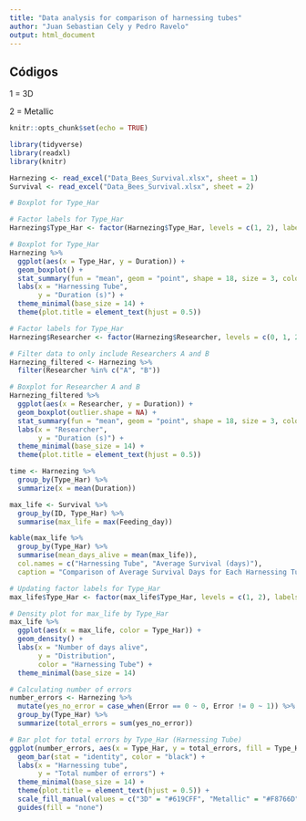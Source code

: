 ```yaml
---
title: "Data analysis for comparison of harnessing tubes"
author: "Juan Sebastian Cely y Pedro Ravelo"
output: html_document
---
```


## Códigos
1 = 3D

2 = Metallic
```r
knitr::opts_chunk$set(echo = TRUE)
```


```r
library(tidyverse)
library(readxl)
library(knitr)
```


```r
Harnezing <- read_excel("Data_Bees_Survival.xlsx", sheet = 1)
Survival <- read_excel("Data_Bees_Survival.xlsx", sheet = 2)
```


```r
# Boxplot for Type_Har

# Factor labels for Type_Har
Harnezing$Type_Har <- factor(Harnezing$Type_Har, levels = c(1, 2), labels = c("3D", "Metallic"))

# Boxplot for Type_Har
Harnezing %>%
  ggplot(aes(x = Type_Har, y = Duration)) +
  geom_boxplot() +
  stat_summary(fun = "mean", geom = "point", shape = 18, size = 3, color = "red") +
  labs(x = "Harnessing Tube",
       y = "Duration (s)") +
  theme_minimal(base_size = 14) +
  theme(plot.title = element_text(hjust = 0.5))

# Factor labels for Type_Har
Harnezing$Researcher <- factor(Harnezing$Researcher, levels = c(0, 1, 2), labels = c("A", "B", "C"))

# Filter data to only include Researchers A and B
Harnezing_filtered <- Harnezing %>%
  filter(Researcher %in% c("A", "B"))

# Boxplot for Researcher A and B
Harnezing_filtered %>%
  ggplot(aes(x = Researcher, y = Duration)) +
  geom_boxplot(outlier.shape = NA) + 
  stat_summary(fun = "mean", geom = "point", shape = 18, size = 3, color = "red") + 
  labs(x = "Researcher",
       y = "Duration (s)") +
  theme_minimal(base_size = 14) +
  theme(plot.title = element_text(hjust = 0.5))

```


```r
time <- Harnezing %>%
  group_by(Type_Har) %>%
  summarize(x = mean(Duration))

max_life <- Survival %>%
  group_by(ID, Type_Har) %>%
  summarise(max_life = max(Feeding_day))

kable(max_life %>%
  group_by(Type_Har) %>%
  summarise(mean_days_alive = mean(max_life)), 
  col.names = c("Harnessing Tube", "Average Survival (days)"), 
  caption = "Comparison of Average Survival Days for Each Harnessing Tube")

# Updating factor labels for Type_Har
max_life$Type_Har <- factor(max_life$Type_Har, levels = c(1, 2), labels = c("3D", "Metallic"))

# Density plot for max_life by Type_Har
max_life %>%
  ggplot(aes(x = max_life, color = Type_Har)) +
  geom_density() +
  labs(x = "Number of days alive",
       y = "Distribution", 
       color = "Harnessing Tube") +
  theme_minimal(base_size = 14)

```

```r

# Calculating number of errors
number_errors <- Harnezing %>% 
  mutate(yes_no_error = case_when(Error == 0 ~ 0, Error != 0 ~ 1)) %>%
  group_by(Type_Har) %>%
  summarize(total_errors = sum(yes_no_error))

# Bar plot for total errors by Type_Har (Harnessing Tube)
ggplot(number_errors, aes(x = Type_Har, y = total_errors, fill = Type_Har)) +
  geom_bar(stat = "identity", color = "black") +
  labs(x = "Harnessing tube",
       y = "Total number of errors") +
  theme_minimal(base_size = 14) + 
  theme(plot.title = element_text(hjust = 0.5)) +
  scale_fill_manual(values = c("3D" = "#619CFF", "Metallic" = "#F8766D")) +
  guides(fill = "none")

```

